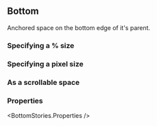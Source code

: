 

<CommonHeader />

<Meta of={BottomStories} />

## Bottom

Anchored space on the bottom edge of it's parent.

### Specifying a % size

<Canvas of={BottomStories.Default} />

### Specifying a pixel size

<Canvas of={BottomStories.DefaultPx} />

### As a scrollable space

<Canvas of={BottomStories.Scrollable} />

### Properties

<BottomStories.Properties />
